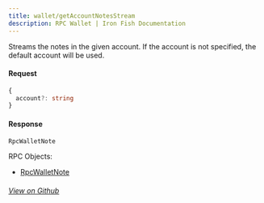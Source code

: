 ```yaml
---
title: wallet/getAccountNotesStream
description: RPC Wallet | Iron Fish Documentation
---
```


Streams the notes in the given account. If the account is not specified, the default account will be used.

#### Request

```ts
{
  account?: string
}
```

#### Response

```ts
RpcWalletNote
```

RPC Objects: 
- [RpcWalletNote](/developers/documentation/rpc/objects/rpcWalletNote)


###### [View on Github](https://github.com/iron-fish/ironfish/blob/master/ironfish/src/rpc/routes/wallet/getAccountNotesStream.ts)
